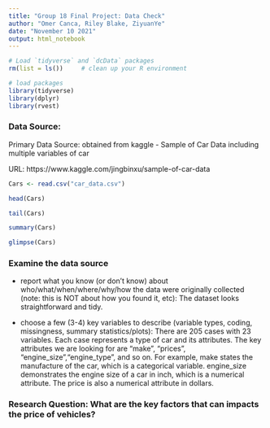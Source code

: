 ```yaml
---
title: "Group 18 Final Project: Data Check"
author: "Omer Canca, Riley Blake, ZiyuanYe"
date: "November 10 2021"
output: html_notebook
---
```



```r
# Load `tidyverse` and `dcData` packages
rm(list = ls())     # clean up your R environment

# load packages
library(tidyverse) 
library(dplyr)
library(rvest)
```


### Data Source: 

Primary Data Source: obtained from kaggle - Sample of Car Data including multiple variables of car

URL: https://www.kaggle.com/jingbinxu/sample-of-car-data

```r
Cars <- read.csv("car_data.csv")
```

```r
head(Cars)
```
```r
tail(Cars)
```
```r
summary(Cars)
```

```r
glimpse(Cars)
```

### Examine the data source
* report what you know (or don't know) about who/what/when/where/why/how the data were originally collected (note: this is NOT about how you found it, etc): The dataset looks straightforward and tidy. 

* choose a few (3-4) key variables to describe (variable types, coding, missingness, summary statistics/plots): There are 205 cases with 23 variables. Each case represents a type of car and its attributes. The key attributes we are looking for are "make", "prices", "engine_size","engine_type", and so on. For example, make states the manufacture of the car, which is a categorical variable. engine_size demonstrates the engine size of a car in inch, which is a numerical attribute. The price is also a numerical attribute in dollars.

### Research Question: What are the key factors that can impacts the price of vehicles?














 

















